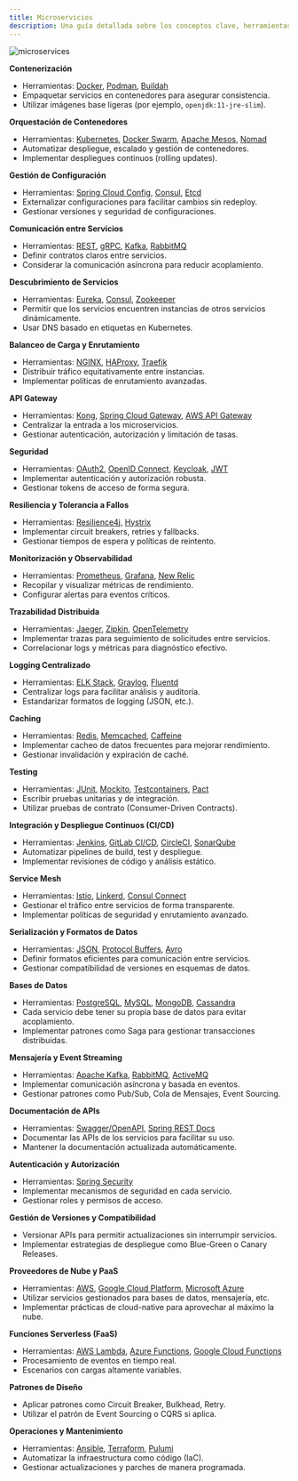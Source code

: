 ```yaml
---
title: Microservicios
description: Una guía detallada sobre los conceptos clave, herramientas, y mejores prácticas en la arquitectura de microservicios.
---
```



![microservices](../../../assets/microservices/microservicesRoadmap.png)


**Contenerización**
- Herramientas: [Docker](https://www.docker.com/), [Podman](https://podman.io/), [Buildah](https://buildah.io/)
- Empaquetar servicios en contenedores para asegurar consistencia.
- Utilizar imágenes base ligeras (por ejemplo, `openjdk:11-jre-slim`).

**Orquestación de Contenedores**
- Herramientas: [Kubernetes](https://kubernetes.io/), [Docker Swarm](https://docs.docker.com/engine/swarm/), [Apache Mesos](https://mesos.apache.org/), [Nomad](https://www.nomadproject.io/)
- Automatizar despliegue, escalado y gestión de contenedores.
- Implementar despliegues continuos (rolling updates).

**Gestión de Configuración**
- Herramientas: [Spring Cloud Config](https://cloud.spring.io/spring-cloud-config/), [Consul](https://www.consul.io/), [Etcd](https://etcd.io/)
- Externalizar configuraciones para facilitar cambios sin redeploy.
- Gestionar versiones y seguridad de configuraciones.

**Comunicación entre Servicios**
- Herramientas: [REST](https://restfulapi.net/), [gRPC](https://grpc.io/), [Kafka](https://kafka.apache.org/), [RabbitMQ](https://www.rabbitmq.com/)
- Definir contratos claros entre servicios.
- Considerar la comunicación asíncrona para reducir acoplamiento.

**Descubrimiento de Servicios**
- Herramientas: [Eureka](https://github.com/Netflix/eureka), [Consul](https://www.consul.io/), [Zookeeper](https://zookeeper.apache.org/)
- Permitir que los servicios encuentren instancias de otros servicios dinámicamente.
- Usar DNS basado en etiquetas en Kubernetes.

**Balanceo de Carga y Enrutamiento**
- Herramientas: [NGINX](https://www.nginx.com/), [HAProxy](http://www.haproxy.org/), [Traefik](https://traefik.io/)
- Distribuir tráfico equitativamente entre instancias.
- Implementar políticas de enrutamiento avanzadas.

**API Gateway**
- Herramientas: [Kong](https://konghq.com/), [Spring Cloud Gateway](https://spring.io/projects/spring-cloud-gateway), [AWS API Gateway](https://aws.amazon.com/api-gateway/)
- Centralizar la entrada a los microservicios.
- Gestionar autenticación, autorización y limitación de tasas.

**Seguridad**
- Herramientas: [OAuth2](https://oauth.net/2/), [OpenID Connect](https://openid.net/connect/), [Keycloak](https://www.keycloak.org/), [JWT](https://jwt.io/)
- Implementar autenticación y autorización robusta.
- Gestionar tokens de acceso de forma segura.

**Resiliencia y Tolerancia a Fallos**
- Herramientas: [Resilience4j](https://resilience4j.readme.io/), [Hystrix](https://github.com/Netflix/Hystrix)
- Implementar circuit breakers, retries y fallbacks.
- Gestionar tiempos de espera y políticas de reintento.

 **Monitorización y Observabilidad**
 - Herramientas: [Prometheus](https://prometheus.io/), [Grafana](https://grafana.com/), [New Relic](https://newrelic.com/)
 - Recopilar y visualizar métricas de rendimiento.
 - Configurar alertas para eventos críticos.

 **Trazabilidad Distribuida**
 - Herramientas: [Jaeger](https://www.jaegertracing.io/), [Zipkin](https://zipkin.io/), [OpenTelemetry](https://opentelemetry.io/)
 - Implementar trazas para seguimiento de solicitudes entre servicios.
 - Correlacionar logs y métricas para diagnóstico efectivo.

 **Logging Centralizado**
 - Herramientas: [ELK Stack](https://www.elastic.co/what-is/elk-stack), [Graylog](https://www.graylog.org/), [Fluentd](https://www.fluentd.org/)
 - Centralizar logs para facilitar análisis y auditoría.
 - Estandarizar formatos de logging (JSON, etc.).

 **Caching**
 - Herramientas: [Redis](https://redis.io/), [Memcached](https://memcached.org/), [Caffeine](https://github.com/ben-manes/caffeine)
 - Implementar cacheo de datos frecuentes para mejorar rendimiento.
 - Gestionar invalidación y expiración de caché.

 **Testing**
 - Herramientas: [JUnit](https://junit.org/), [Mockito](https://site.mockito.org/), [Testcontainers](https://www.testcontainers.org/), [Pact](https://pact.io/)
 - Escribir pruebas unitarias y de integración.
 - Utilizar pruebas de contrato (Consumer-Driven Contracts).

 **Integración y Despliegue Continuos (CI/CD)**
 - Herramientas: [Jenkins](https://www.jenkins.io/), [GitLab CI/CD](https://docs.gitlab.com/ee/ci/), [CircleCI](https://circleci.com/), [SonarQube](https://www.sonarqube.org/)
 - Automatizar pipelines de build, test y despliegue.
 - Implementar revisiones de código y análisis estático.

 **Service Mesh**
 - Herramientas: [Istio](https://istio.io/), [Linkerd](https://linkerd.io/), [Consul Connect](https://www.consul.io/docs/connect)
 - Gestionar el tráfico entre servicios de forma transparente.
 - Implementar políticas de seguridad y enrutamiento avanzado.

 **Serialización y Formatos de Datos**
 - Herramientas: [JSON](https://www.json.org/), [Protocol Buffers](https://developers.google.com/protocol-buffers), [Avro](https://avro.apache.org/)
 - Definir formatos eficientes para comunicación entre servicios.
 - Gestionar compatibilidad de versiones en esquemas de datos.

 **Bases de Datos**
 - Herramientas: [PostgreSQL](https://www.postgresql.org/), [MySQL](https://www.mysql.com/), [MongoDB](https://www.mongodb.com/), [Cassandra](http://cassandra.apache.org/)
 - Cada servicio debe tener su propia base de datos para evitar acoplamiento.
 - Implementar patrones como Saga para gestionar transacciones distribuidas.

 **Mensajería y Event Streaming**
 - Herramientas: [Apache Kafka](https://kafka.apache.org/), [RabbitMQ](https://www.rabbitmq.com/), [ActiveMQ](https://activemq.apache.org/)
 - Implementar comunicación asíncrona y basada en eventos.
 - Gestionar patrones como Pub/Sub, Cola de Mensajes, Event Sourcing.

 **Documentación de APIs**
 - Herramientas: [Swagger/OpenAPI](https://swagger.io/), [Spring REST Docs](https://spring.io/projects/spring-restdocs)
 - Documentar las APIs de los servicios para facilitar su uso.
 - Mantener la documentación actualizada automáticamente.

 **Autenticación y Autorización**
 - Herramientas: [Spring Security](https://spring.io/projects/spring-security)
 - Implementar mecanismos de seguridad en cada servicio.
 - Gestionar roles y permisos de acceso.

 **Gestión de Versiones y Compatibilidad**
 - Versionar APIs para permitir actualizaciones sin interrumpir servicios.
 - Implementar estrategias de despliegue como Blue-Green o Canary Releases.

 **Proveedores de Nube y PaaS**
 - Herramientas: [AWS](https://aws.amazon.com/), [Google Cloud Platform](https://cloud.google.com/), [Microsoft Azure](https://azure.microsoft.com/)
 - Utilizar servicios gestionados para bases de datos, mensajería, etc.
 - Implementar prácticas de cloud-native para aprovechar al máximo la nube.

 **Funciones Serverless (FaaS)**
 - Herramientas: [AWS Lambda](https://aws.amazon.com/lambda/), [Azure Functions](https://azure.microsoft.com/services/functions/), [Google Cloud Functions](https://cloud.google.com/functions)
 - Procesamiento de eventos en tiempo real.
 - Escenarios con cargas altamente variables.

 **Patrones de Diseño**
 - Aplicar patrones como Circuit Breaker, Bulkhead, Retry.
 - Utilizar el patrón de Event Sourcing o CQRS si aplica.

 **Operaciones y Mantenimiento**
 - Herramientas: [Ansible](https://www.ansible.com/), [Terraform](https://www.terraform.io/), [Pulumi](https://www.pulumi.com/)
 - Automatizar la infraestructura como código (IaC).
 - Gestionar actualizaciones y parches de manera programada.
